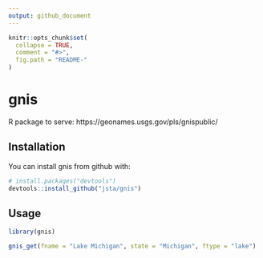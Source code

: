 ```yaml
---
output: github_document
---
```


<!-- README.md is generated from README.Rmd. Please edit that file -->

```r
knitr::opts_chunk$set(
  collapse = TRUE,
  comment = "#>",
  fig.path = "README-"
)
```

# gnis

R package to serve: https://geonames.usgs.gov/pls/gnispublic/

## Installation

You can install gnis from github with:

```r
# install.packages("devtools")
devtools::install_github("jsta/gnis")
```

## Usage

```r
library(gnis)
```

```r
gnis_get(fname = "Lake Michigan", state = "Michigan", ftype = "lake")
```
